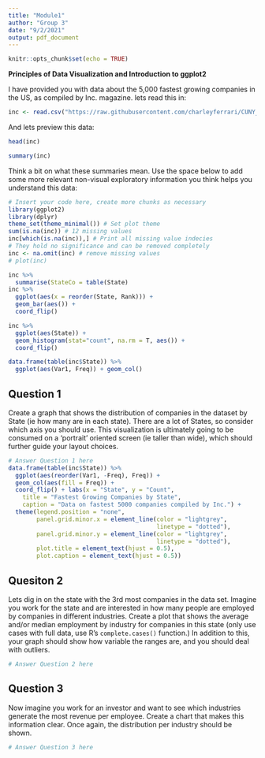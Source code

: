 ```yaml
---
title: "Module1"
author: "Group 3"
date: "9/2/2021"
output: pdf_document
---
```


```r
knitr::opts_chunk$set(echo = TRUE)
```

**Principles of Data Visualization and Introduction to ggplot2**

I have provided you with data about the 5,000 fastest growing companies in the US, as compiled by Inc. magazine. lets read this in:

```r
inc <- read.csv("https://raw.githubusercontent.com/charleyferrari/CUNY_DATA_608/master/module1/Data/inc5000_data.csv", header= TRUE)
```

And lets preview this data:

```r
head(inc)
```



```r
summary(inc)
```


Think a bit on what these summaries mean. Use the space below to add some more relevant non-visual exploratory information you think helps you understand this data:

```r
# Insert your code here, create more chunks as necessary
library(ggplot2)
library(dplyr)
theme_set(theme_minimal()) # Set plot theme
sum(is.na(inc)) # 12 missing values
inc[which(is.na(inc)),] # Print all missing value indecies
# They hold no significance and can be removed completely
inc <- na.omit(inc) # remove missing values
# plot(inc)

inc %>% 
  summarise(StateCo = table(State)
inc %>% 
  ggplot(aes(x = reorder(State, Rank))) + 
  geom_bar(aes()) + 
  coord_flip()

inc %>% 
  ggplot(aes(State)) + 
  geom_histogram(stat="count", na.rm = T, aes()) + 
  coord_flip()

data.frame(table(inc$State)) %>% 
  ggplot(aes(Var1, Freq)) + geom_col()
```

## Question 1

Create a graph that shows the distribution of companies in the dataset by State (ie how many are in each state). There are a lot of States, so consider which axis you should use. This visualization is ultimately going to be consumed on a 'portrait' oriented screen (ie taller than wide), which should further guide your layout choices.

```r
# Answer Question 1 here
data.frame(table(inc$State)) %>% 
  ggplot(aes(reorder(Var1, -Freq), Freq)) + 
  geom_col(aes(fill = Freq)) + 
  coord_flip() + labs(x = "State", y = "Count", 
    title = "Fastest Growing Companies by State",
    caption = "Data on fastest 5000 companies compiled by Inc.") +
  theme(legend.position = "none", 
        panel.grid.minor.x = element_line(color = "lightgrey",
                                          linetype = "dotted"),
        panel.grid.minor.y = element_line(color = "lightgrey", 
                                          linetype = "dotted"),
        plot.title = element_text(hjust = 0.5),
        plot.caption = element_text(hjust = 0.5))
```

## Quesiton 2

Lets dig in on the state with the 3rd most companies in the data set. Imagine you work for the state and are interested in how many people are employed by companies in different industries. Create a plot that shows the average and/or median employment by industry for companies in this state (only use cases with full data, use R's `complete.cases()` function.) In addition to this, your graph should show how variable the ranges are, and you should deal with outliers.

```r
# Answer Question 2 here

```

## Question 3

Now imagine you work for an investor and want to see which industries generate the most revenue per employee. Create a chart that makes this information clear. Once again, the distribution per industry should be shown.

```r

# Answer Question 3 here

```

